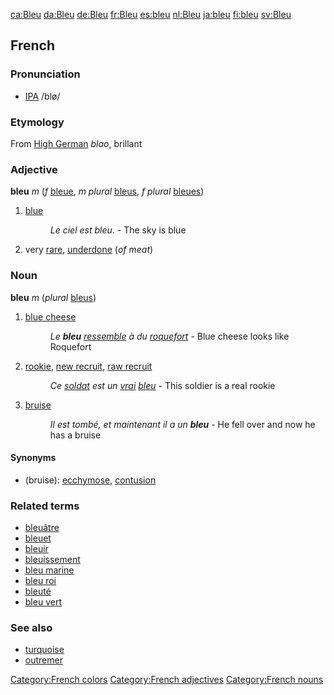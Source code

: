 [[ca:Bleu]] [[da:Bleu]] [[de:Bleu]] [[fr:Bleu]] [[es:bleu]] [[nl:Bleu]] [[ja:bleu]]  [[fi:bleu]] [[sv:Bleu]]

[[Category:French colors]]
[[Category:French adjectives]]
[[Category:French nouns]]

==French==
===Pronunciation===
*[[w:IPA|IPA]] /blø/

===Etymology===
From [[High German]] ''blao'', brillant

===Adjective===
'''bleu''' ''m'' (''f'' [[bleue]], ''m plural'' [[bleus]], ''f plural'' [[bleues]])


#[[blue]]
#: ''Le ciel est bleu''. - The sky is blue
#very [[rare]], [[underdone]] (''of meat'')

===Noun===
'''bleu''' ''m'' (''plural'' [[bleus]])

#[[blue cheese]]
#:''Le '''bleu''' [[ressembler|ressemble]] à du [[roquefort]]'' - Blue cheese looks like Roquefort
#[[rookie]], [[new recruit]], [[raw recruit]]
#:''Ce [[soldat]] est un [[vrai]] [[bleu]]'' - This soldier is a real rookie
#[[bruise]]
#:''Il est tombé, et maintenant il a un '''bleu''''' - He fell over and now he has a bruise

====Synonyms====
*(bruise): [[ecchymose]], [[contusion#French|contusion]]

===Related terms===
*[[bleuâtre]]
*[[bleuet]]
*[[bleuir]]
*[[bleuissement]]
*[[bleu marine]]
*[[bleu roi]]
*[[bleuté]]
*[[bleu vert]]

===See also===
*[[turquoise#French|turquoise]]
*[[outremer]]